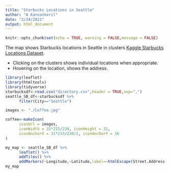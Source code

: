 ```yaml
---
title: "Starbucks Locations in Seattle"
author: "A Kannankeril"
date: "2/24/2021"
output: html_document
---
```


```r
knitr::opts_chunk$set(echo = TRUE, warning = FALSE,message = FALSE)
```

The map shows Starbucks locations in Seattle in clusters [Kaggle Starbucks Locations Dataset](https://www.kaggle.com/starbucks/store-locations). 

- Clicking on the clusters shows individual locations when appropriate. 
- Hovering on the location, shows the address.

```r
library(leaflet)
library(htmltools)
library(tidyverse)
starbucksdf<-read.csv("directory.csv",header = TRUE,sep=",")
seattle_SB_df<-starbucksdf %>%
      filter(City=="Seattle")
```


```r


images <- "./Coffee.jpg"

coffee<-makeIcon(
      iconUrl = images,
      iconWidth = 31*215/230, iconHeight = 31,
      iconAnchorX = 31*215/230/2, iconAnchorY = 16
)

my_map <- seattle_SB_df %>%
      leaflet() %>%
      addTiles() %>%
      addMarkers(~Longitude,~Latitude,label=~htmlEscape(Street.Address),clusterOptions = markerClusterOptions(),icon=coffee)
my_map


```


